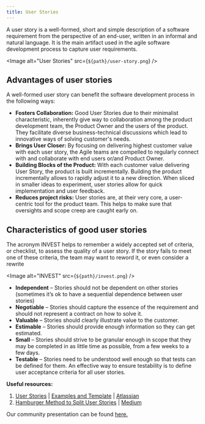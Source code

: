 ```yaml
---
title: User Stories
---
```



A user story is a well-formed, short and simple description of a software requirement from the perspective of an end-user, written in an informal
and natural language. It is the main artifact used in the agile software development process to capture user requirements.

<Image alt="User Stories" src={`${path}/user-story.png`} />

## Advantages of user stories

A well-formed user story can benefit the software development process in the following ways:
* **Fosters Collaboration:** Good User Stories due to their minimalist characteristic, inherently give way to collaboration among the product
development team, the Product Owner and the users of the product. They facilitate diverse business-technical discussions which lead to
innovative ways of solving customer's needs.
* **Brings User Closer:** By focusing on delivering highest customer value with each user story, the Agile teams are compelled to regularly
connect with and collaborate with end users or/and Product Owner.
* **Building Blocks of the Product:** With each customer value delivering User Story, the product is built incrementally. Building the product
incrementally allows to rapidly adjust it to a new direction. When sliced in smaller ideas to experiment, user stories allow for quick
implementation and user feedback.
* **Reduces project risks:** User stories are, at their very core, a user-centric tool for the product team. This helps to make sure that oversights
and scope creep are caught early on.

## Characteristics of good user stories
The acronym INVEST helps to remember a widely accepted set of criteria, or checklist, to assess the quality of a user story. If the story fails to
meet one of these criteria, the team may want to reword it, or even consider a rewrite

<Image alt="INVEST" src={`${path}/invest.png`} />

* **Independent** – Stories should not be dependent on other stories (sometimes it’s ok to have a sequential dependence between user stories)
* **Negotiable** – Stories should capture the essence of the requirement and should not represent a contract on how to solve it.
* **Valuable** – Stories should clearly illustrate value to the customer.
* **Estimable** – Stories should provide enough information so they can get estimated.
* **Small** – Stories should strive to be granular enough in scope that they may be completed in as little time as possible, from a few weeks to a
few days.
* **Testable** – Stories need to be understood well enough so that tests can be defined for them. An effective way to ensure testability is to define
user acceptance criteria for all user stories.

**Useful resources:**
1. [User Stories](https://www.atlassian.com/agile/project-management/user-stories) |
[Examples and Template](https://www.atlassian.com/agile/project-management/user-stories) |
[Atlassian](https://www.atlassian.com/agile/project-management/user-stories)
2. [Hamburger Method to Split User Stories](https://ancaonuta.medium.com/hamburger-method-to-split-user-stories-from-dev-team-perspective-d17aba58be02) |
[Medium](https://ancaonuta.medium.com/hamburger-method-to-split-user-stories-from-dev-team-perspective-d17aba58be02)

Our community presentation can be found [here.](https://1drv.ms/p/s!Aq9d1RgdmUkfhAt44AoOvlRzUlzh?e=txIt9e)